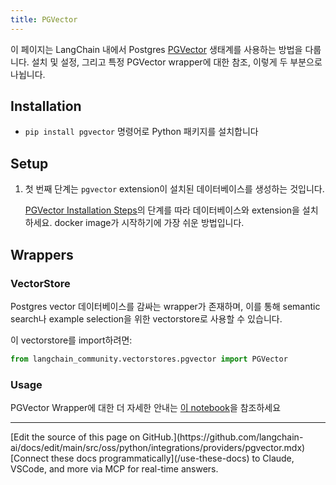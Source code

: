 ```yaml
---
title: PGVector
---
```


이 페이지는 LangChain 내에서 Postgres [PGVector](https://github.com/pgvector/pgvector) 생태계를 사용하는 방법을 다룹니다.
설치 및 설정, 그리고 특정 PGVector wrapper에 대한 참조, 이렇게 두 부분으로 나뉩니다.

## Installation
- `pip install pgvector` 명령어로 Python 패키지를 설치합니다


## Setup
1. 첫 번째 단계는 `pgvector` extension이 설치된 데이터베이스를 생성하는 것입니다.

    [PGVector Installation Steps](https://github.com/pgvector/pgvector#installation)의 단계를 따라 데이터베이스와 extension을 설치하세요. docker image가 시작하기에 가장 쉬운 방법입니다.

## Wrappers

### VectorStore

Postgres vector 데이터베이스를 감싸는 wrapper가 존재하며, 이를 통해 semantic search나 example selection을 위한 vectorstore로 사용할 수 있습니다.

이 vectorstore를 import하려면:
```python
from langchain_community.vectorstores.pgvector import PGVector
```

### Usage

PGVector Wrapper에 대한 더 자세한 안내는 [이 notebook](/oss/python/integrations/vectorstores/pgvector)을 참조하세요

---

<Callout icon="pen-to-square" iconType="regular">
    [Edit the source of this page on GitHub.](https://github.com/langchain-ai/docs/edit/main/src/oss/python/integrations/providers/pgvector.mdx)
</Callout>
<Tip icon="terminal" iconType="regular">
    [Connect these docs programmatically](/use-these-docs) to Claude, VSCode, and more via MCP for    real-time answers.
</Tip>
